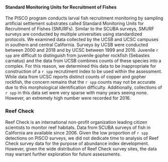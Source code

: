 #### Standard Monitoring Units for Recruitment of Fishes

The PISCO program conducts larval fish recruitment monitoring by sampling artificial settlement substrates called Standard Monitoring Units for Recruitment of Fishes (SMURFs).  Similar to the SCUBA surveys, SMURF surveys are conducted by multiple universities using standardized protocols.  We examined data collected by the UCSB and UCSC campuses in southern and central California.  Surveys by UCSB were conducted between 2000 and 2018 and by UCSC between 1999 and 2016.  Juvenile `r spp` are difficult to distinguish from juvenile gopher rockfish (Sebastes carnatus) and the data from UCSB combines counts of these species into a complex.  For this reason, we determined this data to be inappropriate for construction of a `r spp` recrutiment index to be used within the assessment.  While data from UCSC reports distinct counts of copper and gopher rockfish, the concern remains that the `r spp` counts may not be accurate due to this morphological identification difficulty.  Additionally, collections of `r spp` in this data set were very sparse with many years seeing none.  However, an extremely high number were recorded for 2016.  

### Reef Check

Reef Check is an international non-profit organization leading citizen scientists to monitor reef habitats.  Data from SCUBA surveys of fish in California are available since 2006.  Given the low proportion of `r spp` detections on PISCO surveys, we did not dedicate time to analysis of Reef Check survey data for the purpose of abundance index development.  However, given the wide distribution of Reef Check survey sites, the data may warrant further exploration for future assessments.  